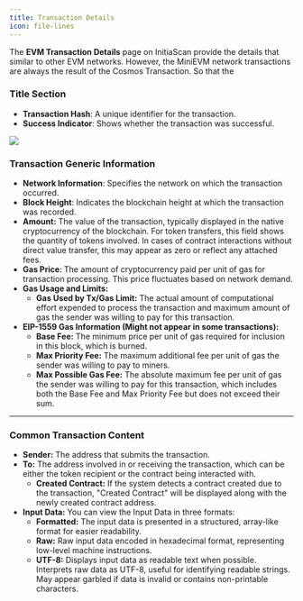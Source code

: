 ```yaml
---
title: Transaction Details
icon: file-lines
---
```


The **EVM Transaction Details** page on InitiaScan provide the details that similar to other EVM networks. However, the MiniEVM network transactions are always the result of the Cosmos Transaction. So that the

### **Title Section**

- **Transaction Hash**: A unique identifier for the transaction.
- **Success Indicator**: Shows whether the transaction was successful.

<Frame>
    <img src="/images/user-docs/evm/tx-detail.jpg" />
</Frame>

### **Transaction Generic Information**

- **Network Information**: Specifies the network on which the transaction occurred.
- **Block Height**: Indicates the blockchain height at which the transaction was recorded.
- **Amount:** The value of the transaction, typically displayed in the native cryptocurrency of the blockchain. For token transfers, this field shows the quantity of tokens involved. In cases of contract interactions without direct value transfer, this may appear as zero or reflect any attached fees.
- **Gas Price**: The amount of cryptocurrency paid per unit of gas for transaction processing. This price fluctuates based on network demand.
- **Gas Usage and Limits:**
    - **Gas Used by Tx/Gas Limit:** The actual amount of computational effort expended to process the transaction and maximum amount of gas the sender was willing to pay for this transaction.
- **EIP-1559 Gas Information (Might not appear in some transactions):**
    - **Base Fee:** The minimum price per unit of gas required for inclusion in this block, which is burned.
    - **Max Priority Fee:** The maximum additional fee per unit of gas the sender was willing to pay to miners.
    - **Max Possible Gas Fee:** The absolute maximum fee per unit of gas the sender was willing to pay for this transaction, which includes both the Base Fee and Max Priority Fee but does not exceed their sum.

---

### **Common Transaction Content**

- **Sender:** The address that submits the transaction.
- **To:** The address involved in or receiving the transaction, which can be either the token recipient or the contract being interacted with.
    - **Created Contract:** If the system detects a contract created due to the transaction, "Created Contract" will be displayed along with the newly created contract address.
- **Input Data:** You can view the Input Data in three formats:
    - **Formatted:** The input data is presented in a structured, array-like format for easier readability.
    - **Raw:** Raw input data encoded in hexadecimal format, representing low-level machine instructions.
    - **UTF-8:** Displays input data as readable text when possible. Interprets raw data as UTF-8, useful for identifying readable strings. May appear garbled if data is invalid or contains non-printable characters.